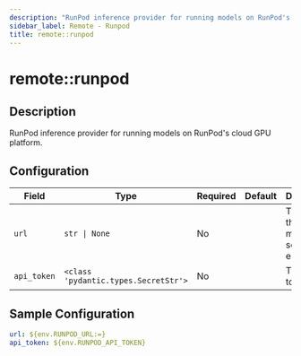 ```yaml
---
description: "RunPod inference provider for running models on RunPod's cloud GPU platform."
sidebar_label: Remote - Runpod
title: remote::runpod
---
```


# remote::runpod

## Description

RunPod inference provider for running models on RunPod's cloud GPU platform.

## Configuration

| Field | Type | Required | Default | Description |
|-------|------|----------|---------|-------------|
| `url` | `str \| None` | No |  | The URL for the Runpod model serving endpoint |
| `api_token` | `<class 'pydantic.types.SecretStr'>` | No |  | The API token |

## Sample Configuration

```yaml
url: ${env.RUNPOD_URL:=}
api_token: ${env.RUNPOD_API_TOKEN}
```
